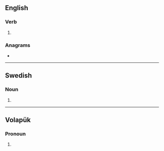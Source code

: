 ==English==

===Verb===
{{head|en|verb form}}

# {{en-third-person singular of|eke}}

===Anagrams===
* {{anagrams|en|eeks|kees|seek|seke|skee}}

----

==Swedish==

===Noun===
{{head|sv|noun form}}

# {{sv-noun-form-indef-gen|eke}}

----

==Volapük==

===Pronoun===
{{head|vo|pronoun form}}

# {{inflection of|ek||dat|p|lang=vo}}